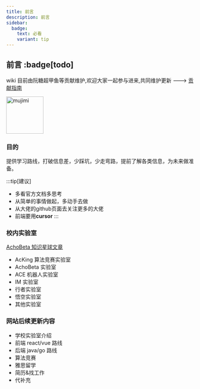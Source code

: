 ```yaml
---
title: 前言
description: 前言
sidebar:
  badge:
    text: 必看
    variant: tip
---
```


## 前言 :badge[todo]

wiki 目前由阮糖超甲鱼等贡献维护,欢迎大家一起参与进来,共同维护更新 ---> <a href="/前言/contribution-guide">贡献指南</a>

<div class="flex justify-center">
  <img
    src="/muzimi.jpg"
    alt="mujimi"
    width="100"
    height="100"
    class="rounded-full border-[5px] border-gray-300"
  />
</div>

### 目的

提供学习路线，打破信息差，少踩坑，少走弯路，提前了解各类信息，为未来做准备。

:::tip[建议]

- 多看官方文档多思考
- 从简单的事情做起，多动手去做
- 从大佬的github页面去关注更多的大佬
- 前端要用**cursor**
  :::

### 校内实验室

[AchoBeta 知识星球文章](https://wx.zsxq.com/group/48844481542448)

- AcKing 算法竞赛实验室
- AchoBeta 实验室
- ACE 机器人实验室
- IM 实验室
- 行者实验室
- 悟空实验室
- 其他实验室

### 网站后续更新内容

- 学校实验室介绍
- 前端 react/vue 路线
- 后端 java/go 路线
- 算法竞赛
- 雅思留学
- 简历&找工作
- 代补充
